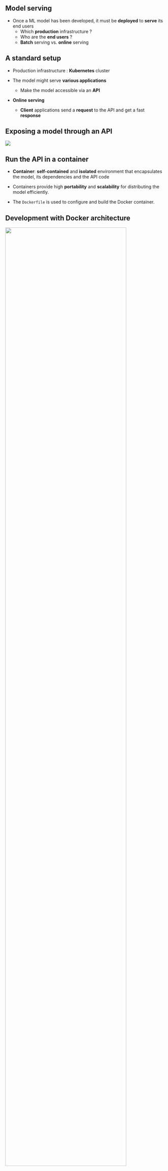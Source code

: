 ## Model serving

- Once a ML model has been developed, it must be [**deployed**]{.orange} to [**serve**]{.orange} its end users
    - Which [**production**]{.blue2} infrastructure ?
    - Who are the [**end users**]{.blue2} ?
    - [**Batch**]{.blue2} serving vs. [**online**]{.blue2} serving

## A standard setup

- Production infrastructure : [**Kubernetes**]{.orange} cluster

- The model might serve [**various applications**]{.orange}
    - Make the model accessible via an [**API**]{.blue2}

- [**Online serving**]{.orange}
    - [**Client**]{.blue2} applications send a [**request**]{.blue2} to the API and get a fast [**response**]{.blue2}

## Exposing a model through an API

![](../img/API.png){fig-align="center"}

## Run the API in a container

- [**Container**]{.orange}: [**self-contained**]{.blue2} and [**isolated**]{.blue2} environment that encapsulates the model, its dependencies and the API code

- Containers provide high [**portability**]{.orange} and [**scalability**]{.orange} for distributing the model efficiently.

- The `Dockerfile` is used to configure and build the Docker container.

## Development with Docker architecture

![](../img/docker-workflow.png){fig-align="center" width="87%"}

::: aside
Source: [R. Krispin](https://github.com/RamiKrispin/vscode-python)
:::


## Deploying an API on `Kubernetes`

<!-- - Need a [**container orchestration tool**]{.orange} such as kubernetes -->
- [**3 main files**]{.orange} are needed to deploy an API:
    - `deployment.yaml` : defines how the API should [**run**]{.blue2} (container image, resources, and environment variables)
    - `service.yaml` : establishes a stable [**internal**]{.blue2} network endpoint for the API.
    - `ingress.yaml` : provides an entry point for [**external**]{.blue2} clients to access the API.
